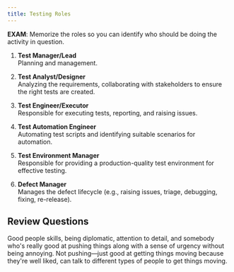```yaml
---
title: Testing Roles
---
```



**EXAM**: Memorize the roles so you can identify who should be doing the activity in question.

1. **Test Manager/Lead**  
   Planning and management.

2. **Test Analyst/Designer**  
   Analyzing the requirements, collaborating with stakeholders to ensure the right tests are created.

3. **Test Engineer/Executor**  
   Responsible for executing tests, reporting, and raising issues.

4. **Test Automation Engineer**  
   Automating test scripts and identifying suitable scenarios for automation.

5. **Test Environment Manager**  
   Responsible for providing a production-quality test environment for effective testing.

6. **Defect Manager**  
   Manages the defect lifecycle (e.g., raising issues, triage, debugging, fixing, re-release).
   
## Review Questions

<FAQList title="FAQs">
  <FAQ title="Good attributes of a defect manager?">
    Good people skills, being diplomatic, attention to detail, and somebody who's really good at pushing things along with a sense of urgency without being annoying. Not pushing—just good at getting things moving because they're well liked, can talk to different types of people to get things moving.
  </FAQ>
</FAQList>